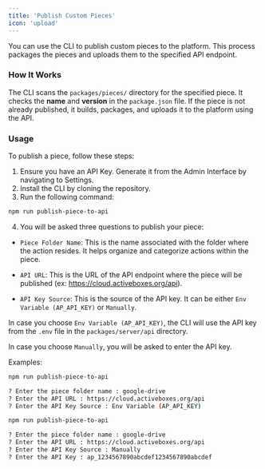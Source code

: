 ```yaml
---
title: 'Publish Custom Pieces'
icon: 'upload'
---
```


You can use the CLI to publish custom pieces to the platform. This process packages the pieces and uploads them to the specified API endpoint.

### How It Works

The CLI scans the `packages/pieces/` directory for the specified piece. It checks the **name** and **version** in the `package.json` file. If the piece is not already published, it builds, packages, and uploads it to the platform using the API.

### Usage

To publish a piece, follow these steps:

1. Ensure you have an API Key. Generate it from the Admin Interface by navigating to Settings.
2. Install the CLI by cloning the repository.
3. Run the following command:

```bash
npm run publish-piece-to-api
```

4. You will be asked three questions to publish your piece:

  - `Piece Folder Name`: This is the name associated with the folder where the action resides. It helps organize and categorize actions within the piece.

  - `API URL`: This is the URL of the API endpoint where the piece will be published (ex: https://cloud.activeboxes.org/api).

  - `API Key Source`: This is the source of the API key. It can be either `Env Variable (AP_API_KEY)` or `Manually`.


In case you choose `Env Variable (AP_API_KEY)`, the CLI will use the API key from the `.env` file in the `packages/server/api` directory.

In case you choose `Manually`, you will be asked to enter the API key.


Examples:

```bash
npm run publish-piece-to-api

? Enter the piece folder name : google-drive
? Enter the API URL : https://cloud.activeboxes.org/api
? Enter the API Key Source : Env Variable (AP_API_KEY)

```

```bash
npm run publish-piece-to-api

? Enter the piece folder name : google-drive
? Enter the API URL : https://cloud.activeboxes.org/api
? Enter the API Key Source : Manually
? Enter the API Key : ap_1234567890abcdef1234567890abcdef

```